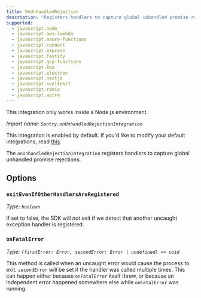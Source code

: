 ```yaml
---
title: OnUnhandledRejection
description: "Registers handlers to capture global unhandled promise rejections. (default)"
supported:
  - javascript.node
  - javascript.aws-lambda
  - javascript.azure-functions
  - javascript.connect
  - javascript.express
  - javascript.fastify
  - javascript.gcp-functions
  - javascript.koa
  - javascript.electron
  - javascript.nextjs
  - javascript.sveltekit
  - javascript.remix
  - javascript.astro
---
```


<Alert level="info">
  This integration only works inside a Node.js environment.
</Alert>

_Import name: `Sentry.onUnhandledRejectionIntegration`_

This integration is enabled by default. If you'd like to modify your default integrations, read [this](./../#modifying-default-integrations).

The `onUnhandledRejectionIntegration` registers handlers to capture global unhandled promise rejections.

## Options

### `exitEvenIfOtherHandlersAreRegistered`

_Type: `boolean`_

If set to false, the SDK will _not_ exit if we detect that another uncaught exception handler is registered.

### `onFatalError`

_Type: `(firstError: Error, secondError: Error | undefined) => void`_

This method is called when an uncaught error would cause the process to exit. `secondError` will be set if the handler was called multiple times. This can happen either because `onFatalError` itself threw, or because an independent error happened somewhere else while `onFatalError` was running.
